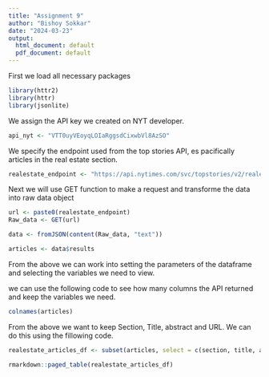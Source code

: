 ```yaml
---
title: "Assignment 9"
author: "Bishoy Sokkar"
date: "2024-03-23"
output:
  html_document: default
  pdf_document: default
---
```


First we load all necessary packages 
```r
library(httr2)
library(httr)
library(jsonlite)
```

We assign the API key we created on NYT developer. 
```r
api_nyt <- "VTT0uyVEoyqLOIaRggsdCixwbVl8AzSO"
```

We specify the endpoint used from the top stories API, es pacifically articles in the real estate section. 

```r
realestate_endpoint <- "https://api.nytimes.com/svc/topstories/v2/realestate.json?api-key=VTT0uyVEoyqLOIaRggsdCixwbVl8AzSO"
```

Next we will use GET function to make a request and transforme the data into raw data object 
```r
url <- paste0(realestate_endpoint) 
Raw_data <- GET(url)
```

```r
data <- fromJSON(content(Raw_data, "text"))

```
```r
articles <- data$results

```
From the above we can work into setting the parameters of the dataframe and selecting the variables we need to view. 

we can use the following code to see how many columns the API returned and keep the variables we need. 
```r
colnames(articles)
```
From the above we want to keep Section, Title, abstract and URL. We can do this using the fillowing code. 

```r
realestate_articles_df <- subset(articles, select = c(section, title, abstract, url))

rmarkdown::paged_table(realestate_articles_df)
```



